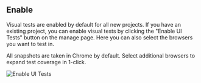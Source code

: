 ## Enable

Visual tests are enabled by default for all new projects. If you have an existing project, you can enable visual tests by clicking the "Enable UI Tests" button on the manage page. Here you can also select the browsers you want to test in.

All snapshots are taken in Chrome by default. Select additional browsers to expand test coverage in 1-click.

![Enable UI Tests](../../../images/uitests-for-docs.png)
